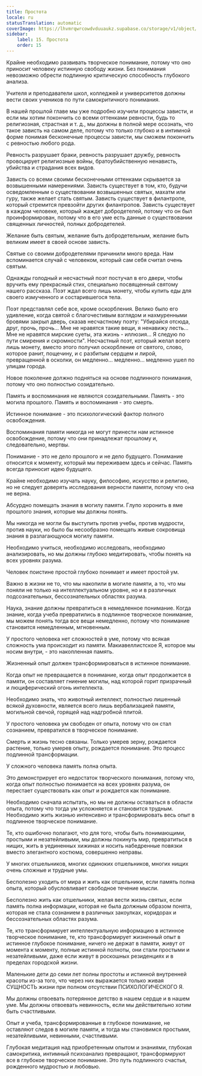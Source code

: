 ```yaml
---
title: Простота
locale: ru
statusTranslation: automatic
coverImage: https://lhvmrqwrcowdvduuaukz.supabase.co/storage/v1/object/public/strapi-uploads/small_cover-educacion-fundamental.webp-2d51a7828a2b1309555be27f7e2a61a0.webp
sidebar:
    label: 15. Простота
    order: 15
---
```

Крайне необходимо развивать творческое понимание, потому что оно приносит человеку истинную свободу жизни. Без понимания невозможно обрести подлинную критическую способность глубокого анализа.

Учителя и преподаватели школ, колледжей и университетов должны вести своих учеников по пути самокритичного понимания.

В нашей прошлой главе мы уже подробно изучили процессы зависти, и если мы хотим покончить со всеми оттенками ревности, будь то религиозная, страстная и т. д., мы должны в полной мере осознать, что такое зависть на самом деле, потому что только глубоко и в интимной форме понимая бесконечные процессы зависти, мы сможем покончить с ревностью любого рода.

Ревность разрушает браки, ревность разрушает дружбу, ревность провоцирует религиозные войны, братоубийственную ненависть, убийства и страдания всех видов.

Зависть со всеми своими бесконечными оттенками скрывается за возвышенными намерениями. Зависть существует в том, кто, будучи осведомленным о существовании возвышенных святых, махатм или гуру, также желает стать святым. Зависть существует в филантропе, который стремится превзойти других филантропов. Зависть существует в каждом человеке, который жаждет добродетелей, потому что он был проинформирован, потому что в его уме есть данные о существовании священных личностей, полных добродетелей.

Желание быть святым, желание быть добродетельным, желание быть великим имеет в своей основе зависть.

Святые со своими добродетелями причинили много вреда. Нам вспоминается случай с человеком, который сам себя считал очень святым.

Однажды голодный и несчастный поэт постучал в его двери, чтобы вручить ему прекрасный стих, специально посвященный святому нашего рассказа. Поэт ждал всего лишь монету, чтобы купить еды для своего измученного и состарившегося тела.

Поэт представлял себе все, кроме оскорбления. Велико было его удивление, когда святой с благочестивым взглядом и нахмуренными бровями закрыл дверь, сказав несчастному поэту: "Убирайся отсюда, друг, прочь, прочь... Мне не нравятся такие вещи, я ненавижу лесть... Мне не нравятся мирские суеты, эта жизнь - иллюзия... Я следую по пути смирения и скромности". Несчастный поэт, который желал всего лишь монету, вместо этого получил оскорбление от святого, слово, которое ранит, пощечину, и с разбитым сердцем и лирой, превращенной в осколки, он медленно... медленно... медленно ушел по улицам города.

Новое поколение должно подняться на основе подлинного понимания, потому что оно полностью созидательно.

Память и воспоминания не являются созидательными. Память - это могила прошлого. Память и воспоминания - это смерть.

Истинное понимание - это психологический фактор полного освобождения.

Воспоминания памяти никогда не могут принести нам истинное освобождение, потому что они принадлежат прошлому и, следовательно, мертвы.

Понимание - это не дело прошлого и не дело будущего. Понимание относится к моменту, который мы переживаем здесь и сейчас. Память всегда приносит идею будущего.

Крайне необходимо изучать науку, философию, искусство и религию, но не следует доверять исследования верности памяти, потому что она не верна.

Абсурдно помещать знания в могилу памяти. Глупо хоронить в яме прошлого знания, которые мы должны понять.

Мы никогда не могли бы выступить против учебы, против мудрости, против науки, но было бы несообразно помещать живые сокровища знания в разлагающуюся могилу памяти.

Необходимо учиться, необходимо исследовать, необходимо анализировать, но мы должны глубоко медитировать, чтобы понять на всех уровнях разума.

Человек поистине простой глубоко понимает и имеет простой ум.

Важно в жизни не то, что мы накопили в могиле памяти, а то, что мы поняли не только на интеллектуальном уровне, но и в различных подсознательных, бессознательных областях разума.

Наука, знание должны превратиться в немедленное понимание. Когда знание, когда учеба превратились в подлинное творческое понимание, мы можем понять тогда все вещи немедленно, потому что понимание становится немедленным, мгновенным.

У простого человека нет сложностей в уме, потому что всякая сложность ума происходит из памяти. Макиавеллистское Я, которое мы носим внутри, - это накопленная память.

Жизненный опыт должен трансформироваться в истинное понимание.

Когда опыт не превращается в понимание, когда опыт продолжается в памяти, он составляет гниение могилы, над которой горит призрачный и люциферический огонь интеллекта.

Необходимо знать, что животный интеллект, полностью лишенный всякой духовности, является всего лишь вербализацией памяти, могильной свечой, горящей над надгробной плитой.

У простого человека ум свободен от опыта, потому что он стал сознанием, превратился в творческое понимание.

Смерть и жизнь тесно связаны. Только умерев зерну, рождается растение, только умерев опыту, рождается понимание. Это процесс подлинной трансформации.

У сложного человека память полна опыта.

Это демонстрирует его недостаток творческого понимания, потому что, когда опыт полностью понимается на всех уровнях разума, он перестает существовать как опыт и рождается как понимание.

Необходимо сначала испытать, но мы не должны оставаться в области опыта, потому что тогда ум усложняется и становится трудным. Необходимо жить жизнью интенсивно и трансформировать весь опыт в подлинное творческое понимание.

Те, кто ошибочно полагают, что для того, чтобы быть понимающими, простыми и незатейливыми, мы должны покинуть мир, превратиться в нищих, жить в уединенных хижинах и носить набедренные повязки вместо элегантного костюма, совершенно неправы.

У многих отшельников, многих одиноких отшельников, многих нищих очень сложные и трудные умы.

Бесполезно уходить от мира и жить как отшельники, если память полна опыта, который обусловливает свободное течение мысли.

Бесполезно жить как отшельники, желая вести жизнь святых, если память полна информации, которая не была должным образом понята, которая не стала сознанием в различных закоулках, коридорах и бессознательных областях разума.

Те, кто трансформирует интеллектуальную информацию в истинное творческое понимание, те, кто трансформирует жизненный опыт в истинное глубокое понимание, ничего не держат в памяти, живут от момента к моменту, полные истинной полноты, они стали простыми и незатейливыми, даже если живут в роскошных резиденциях и в пределах городской жизни.

Маленькие дети до семи лет полны простоты и истинной внутренней красоты из-за того, что через них выражается только живая СУЩНОСТЬ жизни при полном отсутствии ПСИХОЛОГИЧЕСКОГО Я.

Мы должны отвоевать потерянное детство в нашем сердце и в нашем уме. Мы должны отвоевать невинность, если мы действительно хотим быть счастливыми.

Опыт и учеба, трансформированные в глубокое понимание, не оставляют следов в могиле памяти, и тогда мы становимся простыми, незатейливыми, невинными, счастливыми.

Глубокая медитация над приобретенным опытом и знаниями, глубокая самокритика, интимный психоанализ превращают, трансформируют все в глубокое творческое понимание. Это путь подлинного счастья, рожденного мудростью и любовью.

